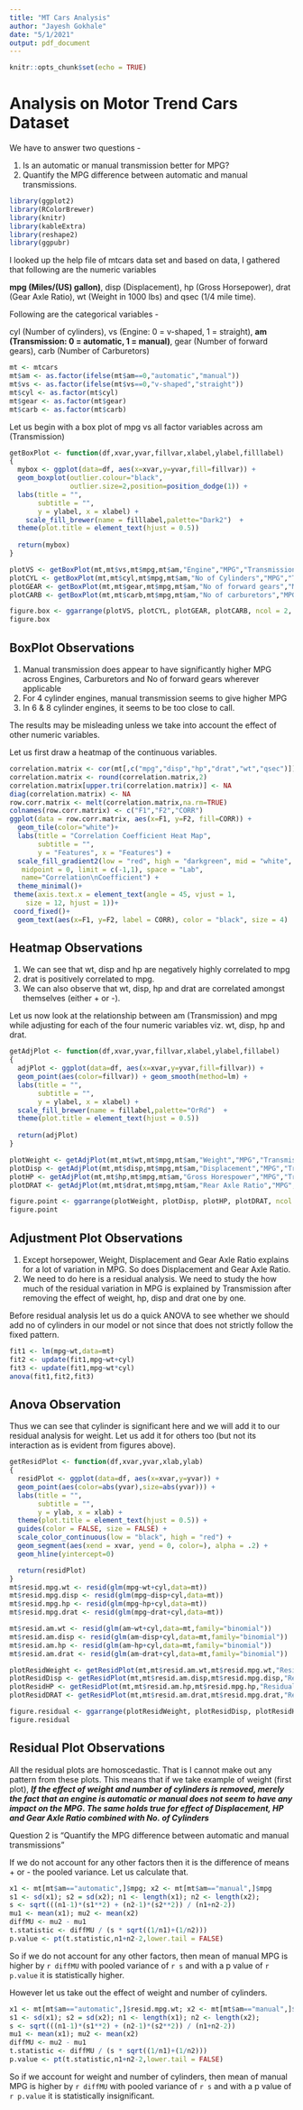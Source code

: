 ```yaml
---
title: "MT Cars Analysis"
author: "Jayesh Gokhale"
date: "5/1/2021"
output: pdf_document
---
```


```r
knitr::opts_chunk$set(echo = TRUE)
```

# Analysis on Motor Trend Cars Dataset

We have to answer two questions - 

1. Is an automatic or manual transmission better for MPG?
2. Quantify the MPG difference between automatic and manual transmissions.

```r
library(ggplot2)
library(RColorBrewer)
library(knitr)
library(kableExtra)
library(reshape2)
library(ggpubr)
```

I looked up the help file of mtcars data set and based on data, I gathered that following are the numeric variables 

**mpg (Miles/(US) gallon)**, disp (Displacement), hp (Gross Horsepower), drat (Gear Axle Ratio), wt (Weight in 1000 lbs) and qsec (1/4 mile time). 

Following are the categorical variables - 

cyl (Number of cylinders), vs (Engine: 0 = v-shaped, 1 = straight), **am (Transmission: 0 = automatic, 1 = manual)**, gear (Number of forward gears), carb (Number of Carburetors)

```r
mt <- mtcars
mt$am <- as.factor(ifelse(mt$am==0,"automatic","manual"))
mt$vs <- as.factor(ifelse(mt$vs==0,"v-shaped","straight"))
mt$cyl <- as.factor(mt$cyl)
mt$gear <- as.factor(mt$gear)
mt$carb <- as.factor(mt$carb)
```

Let us begin with a box plot of mpg vs all factor variables across am (Transmission)

```r
getBoxPlot <- function(df,xvar,yvar,fillvar,xlabel,ylabel,filllabel)
{
  mybox <- ggplot(data=df, aes(x=xvar,y=yvar,fill=fillvar)) +
  geom_boxplot(outlier.colour="black", 
               outlier.size=2,position=position_dodge(1)) + 
  labs(title = "",
       subtitle = "",
       y = ylabel, x = xlabel) +
    scale_fill_brewer(name = filllabel,palette="Dark2")  +
  theme(plot.title = element_text(hjust = 0.5)) 
  
  return(mybox)
}

plotVS <- getBoxPlot(mt,mt$vs,mt$mpg,mt$am,"Engine","MPG","Transmission")
plotCYL <- getBoxPlot(mt,mt$cyl,mt$mpg,mt$am,"No of Cylinders","MPG","Transmission")
plotGEAR <- getBoxPlot(mt,mt$gear,mt$mpg,mt$am,"No of forward gears","MPG","Transmission")
plotCARB <- getBoxPlot(mt,mt$carb,mt$mpg,mt$am,"No of carburetors","MPG","Transmission")

figure.box <- ggarrange(plotVS, plotCYL, plotGEAR, plotCARB, ncol = 2, nrow = 2)
figure.box
```

## BoxPlot Observations

1. Manual transmission does appear to have significantly higher MPG across Engines, Carburetors and No of forward gears wherever applicable
2. For 4 cylinder engines, manual transmission seems to give higher MPG
3. In 6 & 8 cylinder engines, it seems to be too close to call.

The results may be misleading unless we take into account the effect of other numeric variables.

Let us first draw a heatmap of the continuous variables.

```r
correlation.matrix <- cor(mt[,c("mpg","disp","hp","drat","wt","qsec")])
correlation.matrix <- round(correlation.matrix,2)
correlation.matrix[upper.tri(correlation.matrix)] <- NA
diag(correlation.matrix) <- NA
row.corr.matrix <- melt(correlation.matrix,na.rm=TRUE)
colnames(row.corr.matrix) <- c("F1","F2","CORR")
ggplot(data = row.corr.matrix, aes(x=F1, y=F2, fill=CORR)) + 
  geom_tile(color="white")+
  labs(title = "Correlation Coefficient Heat Map",
       subtitle = "",
       y = "Features", x = "Features") + 
  scale_fill_gradient2(low = "red", high = "darkgreen", mid = "white", 
   midpoint = 0, limit = c(-1,1), space = "Lab", 
   name="Correlation\nCoefficient") +
  theme_minimal()+ 
 theme(axis.text.x = element_text(angle = 45, vjust = 1, 
    size = 12, hjust = 1))+
 coord_fixed()+
  geom_text(aes(x=F1, y=F2, label = CORR), color = "black", size = 4)
```

## Heatmap Observations
1. We can see that wt, disp and hp are negatively highly correlated to mpg
2. drat is positively correlated to mpg. 
3. We can also observe that wt, disp, hp and drat are correlated amongst themselves (either + or -). 

Let us now look at the relationship between am (Transmission) and mpg while adjusting for each of the four numeric variables viz. wt, disp, hp and drat.

```r
getAdjPlot <- function(df,xvar,yvar,fillvar,xlabel,ylabel,fillabel)
{
  adjPlot <- ggplot(data=df, aes(x=xvar,y=yvar,fill=fillvar)) +
  geom_point(aes(color=fillvar)) + geom_smooth(method=lm) + 
  labs(title = "",
       subtitle = "",
       y = ylabel, x = xlabel) +
  scale_fill_brewer(name = fillabel,palette="OrRd")  +
  theme(plot.title = element_text(hjust = 0.5)) 
  
  return(adjPlot)
}

plotWeight <- getAdjPlot(mt,mt$wt,mt$mpg,mt$am,"Weight","MPG","Transmission")
plotDisp <- getAdjPlot(mt,mt$disp,mt$mpg,mt$am,"Displacement","MPG","Transmission")
plotHP <- getAdjPlot(mt,mt$hp,mt$mpg,mt$am,"Gross Horespower","MPG","Transmission")
plotDRAT <- getAdjPlot(mt,mt$drat,mt$mpg,mt$am,"Rear Axle Ratio","MPG","Transmission")

figure.point <- ggarrange(plotWeight, plotDisp, plotHP, plotDRAT, ncol = 2, nrow = 2)
figure.point
```

## Adjustment Plot Observations

1. Except horsepower, Weight, Displacement and Gear Axle Ratio explains for a lot of variation in MPG. So does Displacement and Gear Axle Ratio. 
2. We need to do here is a residual analysis. We need to study the how much of the residual variation in MPG is explained by Transmission after removing the effect of weight, hp, disp and drat one by one.

Before residual analysis let us do a quick ANOVA to see whether we should add no of cylinders in our model or not since that does not strictly follow the fixed pattern.

```r
fit1 <- lm(mpg~wt,data=mt)
fit2 <- update(fit1,mpg~wt+cyl)
fit3 <- update(fit1,mpg~wt*cyl)
anova(fit1,fit2,fit3)
```
## Anova Observation

Thus we can see that cylinder is significant here and we will add it to our residual analysis for weight. Let us add it for others too (but not its interaction as is evident from figures above).
```r
getResidPlot <- function(df,xvar,yvar,xlab,ylab)
{
  residPlot <- ggplot(data=df, aes(x=xvar,y=yvar)) +
  geom_point(aes(color=abs(yvar),size=abs(yvar))) +  
  labs(title = "",
       subtitle = "",
       y = ylab, x = xlab) +
  theme(plot.title = element_text(hjust = 0.5)) + 
  guides(color = FALSE, size = FALSE) +
  scale_color_continuous(low = "black", high = "red") +
  geom_segment(aes(xend = xvar, yend = 0, color=), alpha = .2) + 
  geom_hline(yintercept=0)

  return(residPlot)
}
mt$resid.mpg.wt <- resid(glm(mpg~wt+cyl,data=mt))  
mt$resid.mpg.disp <- resid(glm(mpg~disp+cyl,data=mt))  
mt$resid.mpg.hp <- resid(glm(mpg~hp+cyl,data=mt))  
mt$resid.mpg.drat <- resid(glm(mpg~drat+cyl,data=mt)) 

mt$resid.am.wt <- resid(glm(am~wt+cyl,data=mt,family="binomial"))
mt$resid.am.disp <- resid(glm(am~disp+cyl,data=mt,family="binomial"))
mt$resid.am.hp <- resid(glm(am~hp+cyl,data=mt,family="binomial"))
mt$resid.am.drat <- resid(glm(am~drat+cyl,data=mt,family="binomial"))

plotResidWeight <- getResidPlot(mt,mt$resid.am.wt,mt$resid.mpg.wt,"Residual (Transmission vs Weight)","Residual (MPG vs Weight)")
plotResidDisp <- getResidPlot(mt,mt$resid.am.disp,mt$resid.mpg.disp,"Residual (Transmission vs Displacement)","Residual (MPG vs Displacement)")
plotResidHP <- getResidPlot(mt,mt$resid.am.hp,mt$resid.mpg.hp,"Residual (Transmission vs HP)","Residual (MPG vs HP)")
plotResidDRAT <- getResidPlot(mt,mt$resid.am.drat,mt$resid.mpg.drat,"Residual (Transmission vs Gear Axle Ratio)","Residual (MPG vs Gear Axle Ratio)")

figure.residual <- ggarrange(plotResidWeight, plotResidDisp, plotResidHP, plotResidDRAT, ncol = 2, nrow = 2)
figure.residual
```

## Residual Plot Observations
All the residual plots are homoscedastic. That is I cannot make out any pattern from these plots. This means that if we take example of weight (first plot), ***If the effect of weight and number of cylinders is removed, merely the fact that an engine is automatic or manual does not seem to have any impact on the MPG. The same holds true for effect of Displacement, HP and Gear Axle Ratio combined with No. of Cylinders***

Question 2 is "Quantify the MPG difference between automatic and manual transmissions"

If we do not account for any other factors then it is the difference of means + or - the pooled variance. Let us calculate that.

```r
x1 <- mt[mt$am=="automatic",]$mpg; x2 <- mt[mt$am=="manual",]$mpg
s1 <- sd(x1); s2 = sd(x2); n1 <- length(x1); n2 <- length(x2);
s <- sqrt(((n1-1)*(s1**2) + (n2-1)*(s2**2)) / (n1+n2-2))
mu1 <- mean(x1); mu2 <- mean(x2)
diffMU <- mu2 - mu1
t.statistic <- diffMU / (s * sqrt((1/n1)+(1/n2)))
p.value <- pt(t.statistic,n1+n2-2,lower.tail = FALSE)
```

So if we do not account for any other factors, then mean of manual MPG is higher by `r diffMU` with pooled variance of `r s` and with a p value of `r p.value` it is statistically higher.

However let us take out the effect of weight and number of cylinders.

```r
x1 <- mt[mt$am=="automatic",]$resid.mpg.wt; x2 <- mt[mt$am=="manual",]$resid.mpg.wt
s1 <- sd(x1); s2 = sd(x2); n1 <- length(x1); n2 <- length(x2);
s <- sqrt(((n1-1)*(s1**2) + (n2-1)*(s2**2)) / (n1+n2-2))
mu1 <- mean(x1); mu2 <- mean(x2)
diffMU <- mu2 - mu1
t.statistic <- diffMU / (s * sqrt((1/n1)+(1/n2)))
p.value <- pt(t.statistic,n1+n2-2,lower.tail = FALSE)
```

So if we account for weight and number of cylinders, then mean of manual MPG is higher by `r diffMU` with pooled variance of `r s` and with a p value of `r p.value` it is statistically insignificant.
